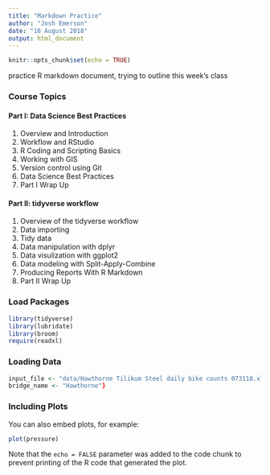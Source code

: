 ```yaml
---
title: "Markdown Practice"
author: "Josh Emerson"
date: "10 August 2018"
output: html_document
---
```


```r
knitr::opts_chunk$set(echo = TRUE)
```


practice R markdown document, trying to outline this week's class

### Course Topics

#### Part I: Data Science Best Practices
1. Overview and Introduction
1. Workflow and RStudio
1. R Coding and Scripting Basics
1. Working with GIS
1. Version control using Git
1. Data Science Best Practices
1. Part I Wrap Up

#### Part II: tidyverse workflow
1. Overview of the tidyverse workflow
1. Data importing
1. Tidy data
1. Data manipulation with dplyr
1. Data visulization with ggplot2
1. Data modeling with Split-Apply-Combine
1. Producing Reports With R Markdown
1. Part II Wrap Up

### Load Packages
```r
library(tidyverse)
library(lubridate)
library(broom)
require(readxl)
```

### Loading Data

```r
input_file <- "data/Hawthorne Tilikum Steel daily bike counts 073118.xlsx"
bridge_name <- "Hawthorne"}
```




### Including Plots

You can also embed plots, for example:

```r
plot(pressure)
```

Note that the `echo = FALSE` parameter was added to the code chunk to prevent printing of the R code that generated the plot.
